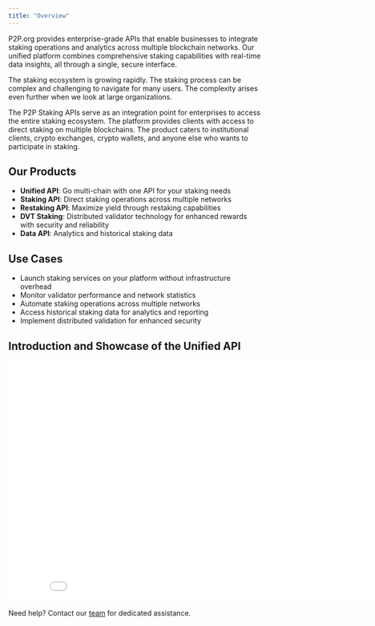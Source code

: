 ```yaml
---
title: "Overview"
---
```


P2P.org provides enterprise-grade APIs that enable businesses to integrate staking operations and analytics across multiple blockchain networks. Our unified platform combines comprehensive staking capabilities with real-time data insights, all through a single, secure interface.

The staking ecosystem is growing rapidly. The staking process can be complex and challenging to navigate for many users. The complexity arises even further when we look at large organizations.

The P2P Staking APIs serve as an integration point for enterprises to access the entire staking ecosystem. The platform provides clients with access to direct staking on multiple blockchains. The product caters to institutional clients, crypto exchanges, crypto wallets, and anyone else who wants to participate in staking.

## Our Products

* **Unified API**: Go multi-chain with one API for your staking needs
* **Staking API**: Direct staking operations across multiple networks
* **Restaking API**: Maximize yield through restaking capabilities
* **DVT Staking**: Distributed validator technology for enhanced rewards with security and reliability
* **Data API**: Analytics and historical staking data

## Use Cases

* Launch staking services on your platform without infrastructure overhead
* Monitor validator performance and network statistics
* Automate staking operations across multiple networks
* Access historical staking data for analytics and reporting
* Implement distributed validation for enhanced security

## Introduction and Showcase of the Unified API

<Frame>
  <iframe class="embedly-embed" src="//cdn.embedly.com/widgets/media.html?src=https%3A%2F%2Fwww.youtube.com%2Fembed%2F8tilLxgyiok%3Ffeature%3Doembed&display_name=YouTube&url=https%3A%2F%2Fwww.youtube.com%2Fwatch%3Fv%3D8tilLxgyiok&image=https%3A%2F%2Fi.ytimg.com%2Fvi%2F8tilLxgyiok%2Fhqdefault.jpg&type=text%2Fhtml&schema=youtube" width="854" height="480" scrolling="no" title="YouTube embed" frameBorder="0"></iframe>
</Frame>

Need help? Contact our [team](/docs/contacts#/) for dedicated assistance.